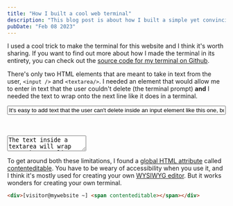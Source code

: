 ```yaml
---
title: "How I built a cool web terminal"
description: "This blog post is about how I built a simple yet convincing terminal emulator on my website. No Canvas API required."
pubDate: "Feb 08 2023"
---
```


I used a cool trick to make the terminal for this website and I think it's worth sharing.
If you want to find out more about how I made the terminal in its entirety, you can check
out the [source code for my terminal on Github](https://github.com/chris56974/personal-website).

There's only two HTML elements that are meant to take in text from the user,
`<input />` and `<textarea/>`. I needed an element that would allow me to enter
in text that the user couldn't delete (the terminal prompt)
**and** I needed the text to wrap onto the next line like it does in a terminal.

<input
  type="text"
  readonly
  value="It's easy to add text that the user can't delete inside an input element like this one, but it doesn't wrap onto the next line"
  style="width: 100%;"
/>

<br />
<br />

<textarea>The text inside a textarea will wrap onto the next line, but the user is free to delete anything inside of it</textarea>

<br />

To get around both these limitations, I found a [global HTML attribute](https://developer.mozilla.org/en-US/docs/Web/HTML/Global_attributes)
called [contenteditable](https://developer.mozilla.org/en-US/docs/Web/HTML/Global_attributes/contenteditable).
You have to be weary of accessibility when you use it, and I think it's mostly used for creating your own
[WYSIWYG editor](https://en.wikipedia.org/wiki/WYSIWYG). But it works wonders for creating your own terminal.

```html
<div>[visitor@mywebsite ~] <span contenteditable></span></div>
```
